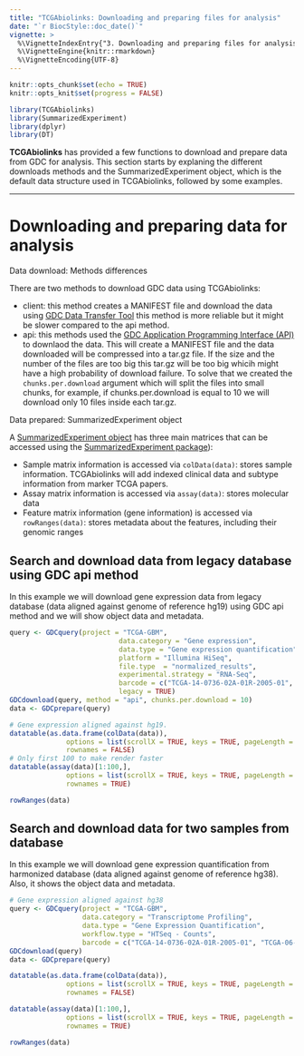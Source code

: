 ```yaml
---
title: "TCGAbiolinks: Downloading and preparing files for analysis"
date: "`r BiocStyle::doc_date()`"
vignette: >
  %\VignetteIndexEntry{"3. Downloading and preparing files for analysis"}
  %\VignetteEngine{knitr::rmarkdown}
  %\VignetteEncoding{UTF-8}
---
```


```r
knitr::opts_chunk$set(echo = TRUE)
knitr::opts_knit$set(progress = FALSE)
```

```r
library(TCGAbiolinks)
library(SummarizedExperiment)
library(dplyr)
library(DT)
```

**TCGAbiolinks** has provided a few functions to download and prepare data from GDC for analysis.
This section starts by explaning the different downloads methods and the SummarizedExperiment object, which 
is the default data structure used in TCGAbiolinks, followed by some examples.


---

# Downloading and preparing data for analysis

<div class="panel panel-info">
<div class="panel-heading">Data download: Methods differences</div>
<div class="panel-body">


There are two methods to download GDC data using TCGAbiolinks:

- client: this method creates a MANIFEST file and download the data using [GDC Data Transfer Tool](https://gdc.cancer.gov/access-data/gdc-data-transfer-tool)
    this method is more reliable but it might be slower compared to the api method.
- api: this methods used the [GDC Application Programming Interface (API)](https://gdc.cancer.gov/developers/gdc-application-programming-interface-api) to downlaod the data.
    This will create a MANIFEST file and the data downloaded will be compressed into a tar.gz file. If the size and the number of the files are too big this tar.gz will be too big
    whicih might have a high probability of download failure. To solve that we created the `chunks.per.download` argument which will split the files
    into small chunks, for example, if chunks.per.download is equal to 10 we will download only 10 files inside each tar.gz.

</div>
</div>
<div class="panel panel-info">
<div class="panel-heading">Data prepared: SummarizedExperiment object</div>
<div class="panel-body">


A [SummarizedExperiment object](http://www.nature.com/nmeth/journal/v12/n2/fig_tab/nmeth.3252_F2.html) 
has three main matrices that can be accessed using the [SummarizedExperiment package](http://bioconductor.org/packages/SummarizedExperiment/)): 

- Sample matrix information is accessed via `colData(data)`: stores sample information. TCGAbiolinks will add indexed clinical data and subtype information from marker TCGA papers.
- Assay matrix information is accessed via `assay(data)`: stores molecular data 
- Feature matrix information (gene information) is accessed via `rowRanges(data)`: stores metadata about the features, including their genomic ranges

</div>
</div>

## Search and download data from legacy database using GDC api method

In this example we will download gene expression data from legacy database (data 
aligned against genome of reference hg19) using GDC api method and  we will show object data and metadata.
```r
query <- GDCquery(project = "TCGA-GBM",
                           data.category = "Gene expression",
                           data.type = "Gene expression quantification",
                           platform = "Illumina HiSeq", 
                           file.type  = "normalized_results",
                           experimental.strategy = "RNA-Seq",
                           barcode = c("TCGA-14-0736-02A-01R-2005-01", "TCGA-06-0211-02A-02R-2005-01"),
                           legacy = TRUE)
GDCdownload(query, method = "api", chunks.per.download = 10)
data <- GDCprepare(query)
```
```r
# Gene expression aligned against hg19.
datatable(as.data.frame(colData(data)), 
              options = list(scrollX = TRUE, keys = TRUE, pageLength = 5), 
              rownames = FALSE)
# Only first 100 to make render faster
datatable(assay(data)[1:100,], 
              options = list(scrollX = TRUE, keys = TRUE, pageLength = 5), 
              rownames = TRUE)

rowRanges(data)
```


## Search and download data for two samples from database

In this example we will download gene expression quantification from harmonized database 
(data aligned against genome of reference hg38). 
Also, it shows the object data and metadata.

```r
# Gene expression aligned against hg38
query <- GDCquery(project = "TCGA-GBM",
                  data.category = "Transcriptome Profiling",
                  data.type = "Gene Expression Quantification", 
                  workflow.type = "HTSeq - Counts",
                  barcode = c("TCGA-14-0736-02A-01R-2005-01", "TCGA-06-0211-02A-02R-2005-01"))
GDCdownload(query)
data <- GDCprepare(query)
```
```r
datatable(as.data.frame(colData(data)), 
              options = list(scrollX = TRUE, keys = TRUE, pageLength = 5), 
              rownames = FALSE)

datatable(assay(data)[1:100,], 
              options = list(scrollX = TRUE, keys = TRUE, pageLength = 5), 
              rownames = TRUE)

rowRanges(data)
```
